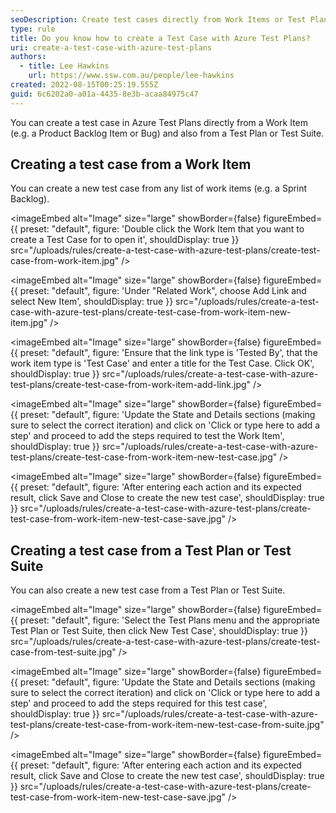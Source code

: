 ```yaml
---
seoDescription: Create test cases directly from Work Items or Test Plans in Azure Test Plans to streamline testing and ensure quality.
type: rule
title: Do you know how to create a Test Case with Azure Test Plans?
uri: create-a-test-case-with-azure-test-plans
authors:
  - title: Lee Hawkins
    url: https://www.ssw.com.au/people/lee-hawkins
created: 2022-08-15T00:25:19.555Z
guid: 6c6202a0-a01a-4435-8e3b-acaa84975c47
---
```


You can create a test case in Azure Test Plans directly from a Work Item (e.g. a Product Backlog Item or Bug) and also from a Test Plan or Test Suite.
## Creating a test case from a Work Item

You can create a new test case from any list of work items (e.g. a Sprint Backlog).


<imageEmbed
  alt="Image"
  size="large"
  showBorder={false}
  figureEmbed={{
    preset: "default",
    figure: 'Double click the Work Item that you want to create a Test Case for to open it',
    shouldDisplay: true
  }}
  src="/uploads/rules/create-a-test-case-with-azure-test-plans/create-test-case-from-work-item.jpg"
/>


<imageEmbed
  alt="Image"
  size="large"
  showBorder={false}
  figureEmbed={{
    preset: "default",
    figure: 'Under "Related Work", choose Add Link and select New Item',
    shouldDisplay: true
  }}
  src="/uploads/rules/create-a-test-case-with-azure-test-plans/create-test-case-from-work-item-new-item.jpg"
/>


<imageEmbed
  alt="Image"
  size="large"
  showBorder={false}
  figureEmbed={{
    preset: "default",
    figure: 'Ensure that the link type is \'Tested By\', that the work item type is \'Test Case\' and enter a title for the Test Case. Click OK',
    shouldDisplay: true
  }}
  src="/uploads/rules/create-a-test-case-with-azure-test-plans/create-test-case-from-work-item-add-link.jpg"
/>


<imageEmbed
  alt="Image"
  size="large"
  showBorder={false}
  figureEmbed={{
    preset: "default",
    figure: 'Update the State and Details sections (making sure to select the correct iteration) and click on \'Click or type here to add a step\' and proceed to add the steps required to test the Work Item',
    shouldDisplay: true
  }}
  src="/uploads/rules/create-a-test-case-with-azure-test-plans/create-test-case-from-work-item-new-test-case.jpg"
/>


<imageEmbed
  alt="Image"
  size="large"
  showBorder={false}
  figureEmbed={{
    preset: "default",
    figure: 'After entering each action and its expected result, click Save and Close to create the new test case',
    shouldDisplay: true
  }}
  src="/uploads/rules/create-a-test-case-with-azure-test-plans/create-test-case-from-work-item-new-test-case-save.jpg"
/>

## Creating a test case from a Test Plan or Test Suite

You can also create a new test case from a Test Plan or Test Suite.


<imageEmbed
  alt="Image"
  size="large"
  showBorder={false}
  figureEmbed={{
    preset: "default",
    figure: 'Select the Test Plans menu and the appropriate Test Plan or Test Suite, then click New Test Case',
    shouldDisplay: true
  }}
  src="/uploads/rules/create-a-test-case-with-azure-test-plans/create-test-case-from-test-suite.jpg"
/>


<imageEmbed
  alt="Image"
  size="large"
  showBorder={false}
  figureEmbed={{
    preset: "default",
    figure: 'Update the State and Details sections (making sure to select the correct iteration) and click on \'Click or type here to add a step\' and proceed to add the steps required for this test case',
    shouldDisplay: true
  }}
  src="/uploads/rules/create-a-test-case-with-azure-test-plans/create-test-case-from-work-item-new-test-case-from-suite.jpg"
/>


<imageEmbed
  alt="Image"
  size="large"
  showBorder={false}
  figureEmbed={{
    preset: "default",
    figure: 'After entering each action and its expected result, click Save and Close to create the new test case',
    shouldDisplay: true
  }}
  src="/uploads/rules/create-a-test-case-with-azure-test-plans/create-test-case-from-work-item-new-test-case-save.jpg"
/>